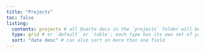 ```yaml
---
title: "Projects"
toc: false 
listing: 
  contents: projects # all Quarto docs in the `projects` folder will be included on your listing page
  type: grid # or `default` or `table`; each type has its own set of yaml options to include
  sort: "date desc" # can also sort on more than one field
---
```

